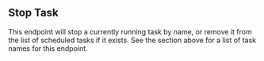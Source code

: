 ## Stop Task

This endpoint will stop a currently running task by name, or remove it from the list of scheduled tasks if it exists. See the section above for a list of task names for this endpoint.
